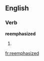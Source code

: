 ==English==

===Verb===
'''reemphasized'''

# {{present participle of|[[reemphasize]]}}

[[fr:reemphasized]]